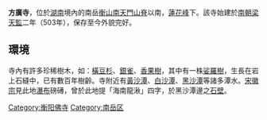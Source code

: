 {{Otheruses|subject=[[中国|中国]][[衡山|衡山]]的寺廟|other=同名建築|方廣寺}}
{{unreferenced|time=2017-07-31T08:14:10+00:00}}
'''方廣寺'''，位於[[湖南|湖南]]境內的南岳[[衡山|衡山]][[南天門山脊|南天門山脊]]以南，[[蓮花峰|蓮花峰]]下。該寺始建於[[南朝|南朝]][[梁朝|梁]][[天監|天監]]二年（503年），保存至今外貌完好。

== 環境 ==
寺內有許多珍稀樹木，如：[[橫豆杉|橫豆杉]]、[[銀雀|銀雀]]、[[香果樹|香果樹]]，其中有一株[[娑羅樹|娑羅樹]]，生長在岩上石縫中，已有數百年樹齡。寺附近有[[黃沙潭|黃沙潭]]、[[白沙潭|白沙潭]]、[[黑沙潭|黑沙潭]]等諸多潭水。[[宋徽宗|宋徽宗]]見此地[[瀑布|瀑布]]磅礡，曾於此地提「海南龍湫」四字，於黑沙潭邊之[[石壁|石壁]]。

{{佛教小作品}}

[[Category:衡阳佛寺|Category:衡阳佛寺]]
[[Category:南岳区|Category:南岳区]]